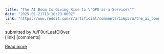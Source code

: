 ```yaml
---
title: "The AI Boom Is Giving Rise to \"GPU-as-a-Service\""
date: "2025-01-21T18:16:23.000Z"
link: "https://www.reddit.com/r/artificial/comments/1i6p57u/the_ai_boom_is_giving_rise_to_gpuasaservice/"
---
```


submitted by    /u/F0urLeafCl0ver  
 [link]   [comments]

[Read more](https://www.reddit.com/r/artificial/comments/1i6p57u/the_ai_boom_is_giving_rise_to_gpuasaservice/)
